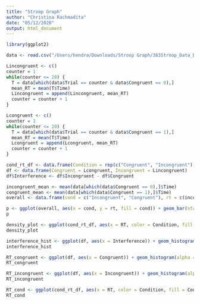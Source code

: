 ```yaml
---
title: "Stroop Graph"
author: "Christina Rachmadita"
date: "05/12/2020"
output: html_document
---
```


```r
library(ggplot2)

data <- read.csv("/Users/hendra/Downloads/Stroop Graph/363Stroop_Data_Dec_4.csv")

Lincongruent <- c()
counter = 1
while(counter <= 20) {
  T = data[which(data$Trial == counter & data$Congruent == 0),]
  mean_RT = mean(T$Time)
  Lincongruent = append(Lincongruent, mean_RT)
  counter = counter + 1
}

Lcongruent <- c()
counter = 1
while(counter <= 20) {
  T = data[which(data$Trial == counter & data$Congruent == 1),]
  mean_RT = mean(T$Time)
  Lcongruent = append(Lcongruent, mean_RT)
  counter = counter + 1
}

cond_rt_df <- data.frame(Condition = rep(c("Congruent", "Incongruent"), each = 20), RT = c(Lcongruent, Lincongruent))
df <- data.frame(Congruent = Lcongruent, Incongruent = Lincongruent)
df$Interference <- df$Incongruent - df$Congruent

incongruent_mean <- mean(data[which(data$Congruent == 0),]$Time)
congruent_mean <- mean(data[which(data$Congruent == 1),]$Time)
overall <- data.frame(cond = c("Incongruent", "Congruent"), rt = c(incongruent_mean, congruent_mean))
```

```r
p <- ggplot(overall, aes(x = cond, y = rt, fill = cond)) + geom_bar(stat = "identity", width = 0.5) + labs(title = "Mean Reaction Time", x = "Condition", y = "Reaction Time (s)") + theme_classic() + theme(plot.title = element_text(hjust = 0.5, size = 15, face = "bold"), legend.position = "right", legend.background = element_blank(), legend.box.background = element_rect(colour = "black"), panel.background = element_blank(), panel.grid = element_blank(), panel.border = element_rect(colour = "black", fill = NA, size = 0.75))
p
```

```r
density_plot <- ggplot(cond_rt_df, aes(x = RT, color = Condition, fill = Condition)) + geom_density(alpha = 0.5) + labs(title = "Response Time Density Plot", x = "Response Time (s)", y = "Frequency") + theme_classic() + theme(plot.title = element_text(hjust = 0.5, size = 15, face = "bold"), legend.position = "right", legend.background = element_blank(), legend.box.background = element_rect(colour = "black"), panel.background = element_blank(), panel.grid = element_blank(), panel.border = element_rect(colour = "black", fill = NA, size = 0.75)) + xlim(0.25, 1.75)
density_plot
```

```r
interference_hist <- ggplot(df, aes(x = Interference)) + geom_histogram(binwidth = 0.05, color = "white", fill = "darkturquoise") + labs(title = "Interference Histogram", x = "Increase in Response Time (s)", y = "Number of Observers") + theme_classic() + theme(plot.title = element_text(hjust = 0.5, size = 15, face = "bold"), panel.background = element_blank(), panel.grid = element_blank(), panel.border = element_rect(colour = "black", fill = NA, size = 0.75))
interference_hist
```

```r
RT_congruent <- ggplot(df, aes(x = Congruent)) + geom_histogram(alpha = 0.5, fill = "steelblue") + geom_density(color = "steelblue") + labs(title = "Response Time for Congruent Words", x = "Response Time (s)", y = "Frequency") + theme_classic() + theme(plot.title = element_text(hjust = 0.5, size = 15, face = "bold"), panel.background = element_blank(), panel.grid = element_blank(), panel.border = element_rect(colour = "black", fill = NA, size = 0.75)) + xlim(0.25, 1.75) + ylim(0, 5)
RT_congruent
```

```r
RT_incongruent <- ggplot(df, aes(x = Incongruent)) + geom_histogram(alpha = 0.5, fill = "steelblue") + geom_density(color = "steelblue") + labs(title = "Response Time for Incongruent Words", x = "Response Time (s)", y = "Frequency") + theme_classic() + theme(plot.title = element_text(hjust = 0.5, size = 15, face = "bold"), panel.background = element_blank(), panel.grid = element_blank(), panel.border = element_rect(colour = "black", fill = NA, size = 0.75)) + xlim(0.25, 1.75) + ylim(0, 5)
RT_incongruent
```

```r
RT_cond <- ggplot(cond_rt_df, aes(x = RT, color = Condition, fill = Condition)) + geom_histogram(color = NA, alpha = 0.5, position = "identity") + geom_density(alpha = 0) + labs(title = "Response Time for Congruent vs. Incongruent Words", x = "Response Time (s)", y = "Frequency") + theme_classic() + theme(plot.title = element_text(hjust = 0.5, size = 15, face = "bold"), legend.position = "right", legend.background = element_blank(), legend.box.background = element_rect(colour = "black"), panel.background = element_blank(), panel.grid = element_blank(), panel.border = element_rect(colour = "black", fill = NA, size = 0.75)) + xlim(0.25, 1.75) + ylim(0, 5)
RT_cond
```
